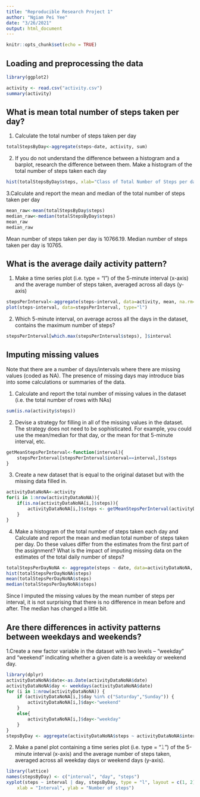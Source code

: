 ```yaml
---
title: "Reproducible Research Project 1"
author: "Ngiam Pei Yee"
date: "3/26/2021"
output: html_document
---
```


```r
knitr::opts_chunk$set(echo = TRUE)
```

## Loading and preprocessing the data

```r
library(ggplot2)

activity <- read.csv("activity.csv")
summary(activity)
```

## What is mean total number of steps taken per day?

1. Calculate the total number of steps taken per day
```r
totalStepsByDay<-aggregate(steps~date, activity, sum)
```

2. If you do not understand the difference between a histogram and a barplot, research the difference between them. Make a histogram of the total number of steps taken each day
```r
hist(totalStepsByDay$steps, xlab="Class of Total Number of Steps per day", ylab="Number of Days", main="Total Number of Steps taken each day")
```

3.Calculate and report the mean and median of the total number of steps taken per day
```r
mean_raw<-mean(totalStepsByDay$steps)
median_raw<-median(totalStepsByDay$steps)
mean_raw
median_raw
```

Mean number of steps taken per day is 10766.19. Median number of steps taken per day is 10765.

## What is the average daily activity pattern?

1. Make a time series plot (i.e. type = "l") of the 5-minute interval (x-axis) and the average number of steps taken, averaged across all days (y-axis)
```r
stepsPerInterval<-aggregate(steps~interval, data=activity, mean, na.rm=TRUE)
plot(steps~interval, data=stepsPerInterval, type="l")
```

2. Which 5-minute interval, on average across all the days in the dataset, contains the maximum number of steps?
```r
stepsPerInterval[which.max(stepsPerInterval$steps), ]$interval
```

## Imputing missing values

Note that there are a number of days/intervals where there are missing values (coded as NA). The presence of missing days may introduce bias into some calculations or summaries of the data.

1. Calculate and report the total number of missing values in the dataset (i.e. the total number of rows with NAs)

```r
sum(is.na(activity$steps))

```

2. Devise a strategy for filling in all of the missing values in the dataset. The strategy does not need to be sophisticated. For example, you could use the mean/median for that day, or the mean for that 5-minute interval, etc.

```r
getMeanStepsPerInterval<-function(interval){
    stepsPerInterval[stepsPerInterval$interval==interval,]$steps
}
```

3. Create a new dataset that is equal to the original dataset but with the missing data filled in.
```r
activityDataNoNA<-activity
for(i in 1:nrow(activityDataNoNA)){
    if(is.na(activityDataNoNA[i,]$steps)){
        activityDataNoNA[i,]$steps <- getMeanStepsPerInterval(activityDataNoNA[i,]$interval)
    }
}

```

4. Make a histogram of the total number of steps taken each day and Calculate and report the mean and median total number of steps taken per day. Do these values differ from the estimates from the first part of the assignment? What is the impact of imputing missing data on the estimates of the total daily number of steps?

```r
totalStepsPerDayNoNA <- aggregate(steps ~ date, data=activityDataNoNA, sum)
hist(totalStepsPerDayNoNA$steps)
mean(totalStepsPerDayNoNA$steps)
median(totalStepsPerDayNoNA$steps)
```

Since I imputed the missing values by the mean number of steps per interval, it is not surprising that there is no difference in mean before and after. The median has changed a little bit.

## Are there differences in activity patterns between weekdays and weekends?

1.Create a new factor variable in the dataset with two levels – “weekday” and “weekend” indicating whether a given date is a weekday or weekend day.
```r
library(dplyr)
activityDataNoNA$date<-as.Date(activityDataNoNA$date)
activityDataNoNA$day <- weekdays(activityDataNoNA$date)
for (i in 1:nrow(activityDataNoNA)) {
    if (activityDataNoNA[i,]$day %in% c("Saturday","Sunday")) {
        activityDataNoNA[i,]$day<-"weekend"
    }
    else{
        activityDataNoNA[i,]$day<-"weekday"
    }
}
stepsByDay <- aggregate(activityDataNoNA$steps ~ activityDataNoNA$interval + activityDataNoNA$day, activityDataNoNA, mean)
```

2. Make a panel plot containing a time series plot (i.e. type = “𝚕”) of the 5-minute interval (x-axis) and the average number of steps taken, averaged across all weekday days or weekend days (y-axis).

```r
library(lattice)
names(stepsByDay) <- c("interval", "day", "steps")
xyplot(steps ~ interval | day, stepsByDay, type = "l", layout = c(1, 2), 
    xlab = "Interval", ylab = "Number of steps")
```
